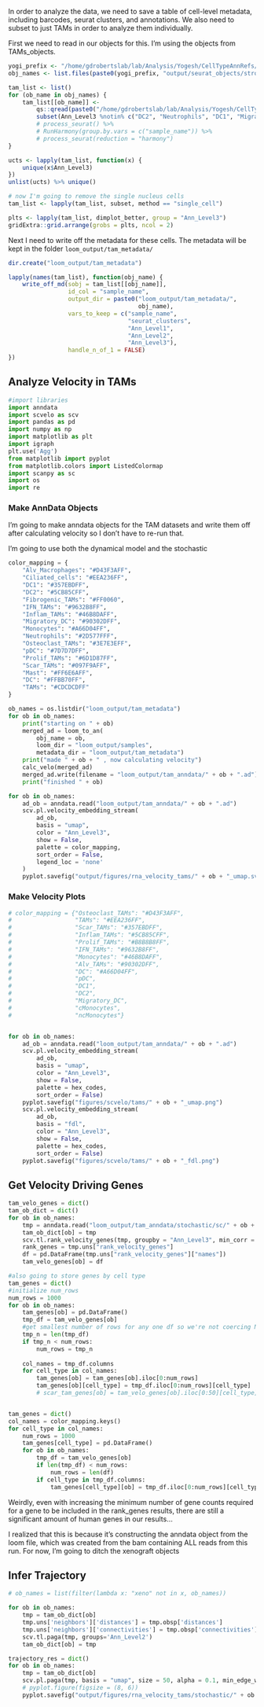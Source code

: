 In order to analyze the data, we need to save a table of cell-level metadata, including barcodes, seurat clusters, and annotations. We also need to subset to just TAMs in order to analyze them individually.

First we need to read in our objects for this. I'm using the objects from TAMs_objects.

```r
yogi_prefix <- "/home/gdrobertslab/lab/Analysis/Yogesh/CellTypeAnnRefs/"
obj_names <- list.files(paste0(yogi_prefix, "output/seurat_objects/stromal_subtypes/"))

tam_list <- list()
for (ob_name in obj_names) {
    tam_list[[ob_name]] <-
        qs::qread(paste0("/home/gdrobertslab/lab/Analysis/Yogesh/CellTypeAnnRefs/output/seurat_objects/stromal_subtypes/", ob_name, "/Immune_Myeloid.qs")) %>%
        subset(Ann_Level3 %notin% c("DC2", "Neutrophils", "DC1", "Migratory_DC", "pDC", "DC", "Mast", "Alv_Macrophages", "Monocytes"))
        # process_seurat() %>%
        # RunHarmony(group.by.vars = c("sample_name")) %>%
        # process_seurat(reduction = "harmony")
}

ucts <- lapply(tam_list, function(x) {
    unique(x$Ann_Level3)
})
unlist(ucts) %>% unique()
```

```r
# now I'm going to remove the single nucleus cells
tam_list <- lapply(tam_list, subset, method == "single_cell")

plts <- lapply(tam_list, dimplot_better, group = "Ann_Level3")
gridExtra::grid.arrange(grobs = plts, ncol = 2)
```

Next I need to write off the metadata for these cells. The metadata will be kept in the folder `loom_output/tam_metadata/`

```r
dir.create("loom_output/tam_metadata")

lapply(names(tam_list), function(obj_name) {
    write_off_md(sobj = tam_list[[obj_name]],
                 id_col = "sample_name",
                 output_dir = paste0("loom_output/tam_metadata/",
                                     obj_name),
                 vars_to_keep = c("sample_name",
                                  "seurat_clusters",
                                  "Ann_Level1",
                                  "Ann_Level2",
                                  "Ann_Level3"),
                 handle_n_of_1 = FALSE)
})
```

## Analyze Velocity in TAMs

```python
#import libraries
import anndata
import scvelo as scv
import pandas as pd
import numpy as np
import matplotlib as plt
import igraph
plt.use('Agg')
from matplotlib import pyplot
from matplotlib.colors import ListedColormap
import scanpy as sc
import os
import re
```

### Make AnnData Objects

I'm going to make anndata objects for the TAM datasets and write them off after calculating velocity so I don't have to re-run that.

I'm going to use both the dynamical model and the stochastic

```python
color_mapping = {
    "Alv_Macrophages": "#D43F3AFF",
    "Ciliated_cells": "#EEA236FF",
    "DC1": "#357EBDFF",
    "DC2": "#5CB85CFF",
    "Fibrogenic_TAMs": "#FF0060",
    "IFN_TAMs": "#9632B8FF",
    "Inflam_TAMs": "#46B8DAFF",
    "Migratory_DC": "#90302DFF",
    "Monocytes": "#A66D04FF",
    "Neutrophils": "#2D577FFF",
    "Osteoclast_TAMs": "#3E7E3EFF",
    "pDC": "#7D7D7DFF",
    "Prolif_TAMs": "#6D1D87FF",
    "Scar_TAMs": "#097F9AFF",
    "Mast": "#FF6E6AFF",
    "DC": "#FFBB70FF",
    "TAMs": "#CDCDCDFF"
}

ob_names = os.listdir("loom_output/tam_metadata")
for ob in ob_names:
    print("starting on " + ob)
    merged_ad = loom_to_an(
        obj_name = ob,
        loom_dir = "loom_output/samples",
        metadata_dir = "loom_output/tam_metadata")
    print("made " + ob + " , now calculating velocity")
    calc_velo(merged_ad)
    merged_ad.write(filename = "loom_output/tam_anndata/" + ob + ".ad")
    print("finished " + ob)

for ob in ob_names:
    ad_ob = anndata.read("loom_output/tam_anndata/" + ob + ".ad")
    scv.pl.velocity_embedding_stream(
        ad_ob,
        basis = "umap",
        color = "Ann_Level3",
        show = False,
        palette = color_mapping,
        sort_order = False,
        legend_loc = 'none'
    )
    pyplot.savefig("output/figures/rna_velocity_tams/" + ob + "_umap.svg")
```

### Make Velocity Plots

```python
# color_mapping = {"Osteoclast_TAMs": "#D43F3AFF",
#                  "TAMs": "#EEA236FF",
#                  "Scar_TAMs": "#357EBDFF",
#                  "Inflam_TAMs": "#5CB85CFF",
#                  "Prolif_TAMs": "#B8B8B8FF",
#                  "IFN_TAMs": "#9632B8FF",
#                  "Monocytes": "#46B8DAFF",
#                  "Alv_TAMs": "#90302DFF",
#                  "DC": "#A66D04FF",
#                  "pDC",
#                  "DC1",
#                  "DC2",
#                  "Migratory_DC",
#                  "cMonocytes",
#                  "ncMonocytes"}


for ob in ob_names:
    ad_ob = anndata.read("loom_output/tam_anndata/" + ob + ".ad")
    scv.pl.velocity_embedding_stream(
        ad_ob,
        basis = "umap",
        color = "Ann_Level3",
        show = False,
        palette = hex_codes,
        sort_order = False)
    pyplot.savefig("figures/scvelo/tams/" + ob + "_umap.png")
    scv.pl.velocity_embedding_stream(
        ad_ob,
        basis = "fdl",
        color = "Ann_Level3",
        show = False,
        palette = hex_codes,
        sort_order = False)
    pyplot.savefig("figures/scvelo/tams/" + ob + "_fdl.png")

```

## Get Velocity Driving Genes

```python
tam_velo_genes = dict()
tam_ob_dict = dict()
for ob in ob_names:
    tmp = anndata.read("loom_output/tam_anndata/stochastic/sc/" + ob + ".ad")
    tam_ob_dict[ob] = tmp
    scv.tl.rank_velocity_genes(tmp, groupby = "Ann_Level3", min_corr = 0.3, min_counts = 10)
    rank_genes = tmp.uns["rank_velocity_genes"]
    df = pd.DataFrame(tmp.uns["rank_velocity_genes"]["names"])
    tam_velo_genes[ob] = df

#also going to store genes by cell type
tam_genes = dict()
#initialize num_rows
num_rows = 1000
for ob in ob_names:
    tam_genes[ob] = pd.DataFrame()
    tmp_df = tam_velo_genes[ob]
    #get smallest number of rows for any one df so we're not coercing NAs
    tmp_n = len(tmp_df)
    if tmp_n < num_rows:
        num_rows = tmp_n
    
    col_names = tmp_df.columns
    for cell_type in col_names:
        tam_genes[ob] = tam_genes[ob].iloc[0:num_rows]
        tam_genes[ob][cell_type] = tmp_df.iloc[0:num_rows][cell_type]
        # scar_tam_genes[ob] = tam_velo_genes[ob].iloc[0:50][cell_type]


tam_genes = dict()
col_names = color_mapping.keys()
for cell_type in col_names:
    num_rows = 1000
    tam_genes[cell_type] = pd.DataFrame()
    for ob in ob_names:
        tmp_df = tam_velo_genes[ob]
        if len(tmp_df) < num_rows:
            num_rows = len(df)
        if cell_type in tmp_df.columns:
            tam_genes[cell_type][ob] = tmp_df.iloc[0:num_rows][cell_type]


```

Weirdly, even with increasing the minimum number of gene counts required for a gene to be included in the rank_genes results, there are still a significant amount of human genes in our results...

I realized that this is because it's constructing the anndata object from the loom file, which was created from the bam containing ALL reads from this run. For now, I'm going to ditch the xenograft objects

## Infer Trajectory

```python
# ob_names = list(filter(lambda x: "xeno" not in x, ob_names))

for ob in ob_names:
    tmp = tam_ob_dict[ob]
    tmp.uns['neighbors']['distances'] = tmp.obsp['distances']
    tmp.uns['neighbors']['connectivities'] = tmp.obsp['connectivities']
    scv.tl.paga(tmp, groups='Ann_Level2')
    tam_ob_dict[ob] = tmp

trajectory_res = dict()
for ob in ob_names:
    tmp = tam_ob_dict[ob]
    scv.pl.paga(tmp, basis = "umap", size = 50, alpha = 0.1, min_edge_width = 2, node_size_scale = 1.5)
    # pyplot.figure(figsize = (8, 6))
    pyplot.savefig("output/figures/rna_velocity_tams/stochastic/" + ob + "_paga_umap.svg")

```